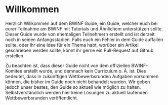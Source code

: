 
# Willkommen

Herzlich Willkommen auf dem BWINF Guide, ein Guide, welcher euch bei eurer Teilnahme am BWINF mit Tutorials und Ähnlichem unterstützen sollte. Dieser Guide wurde von ehemaligen Teilnehmern erstellt und ist derzeit noch in seinen Anfangsstadien. Falls euch ein Fehler in dem Guide auffallen sollte, oder ihr eine Idee für ein Thema habt, worüber ein Artikel geschrieben werden sollte, könnt ihr gerne ein Pull-Request auf Github erstellen.

Zu beachten ist, dass dieser Guide nicht von dem offiziellen BWINF-Komitee erstellt wurde, und demnach kein Curriculum o. Ä. ist. Dies bedeutet, dass in zukünftigen Wettbewerbsrunden Aufgaben vorkommen können, die bisher im Guide noch nicht behandelt wurden. Wir geben jedoch unser bestes, den Guide so aktuell wie möglich zu halten. Selbstverständlich werden hier keine Lösungen zu aktuell laufenden Wettbewerbsrunden veröffentlicht.

<IncompletePage />
